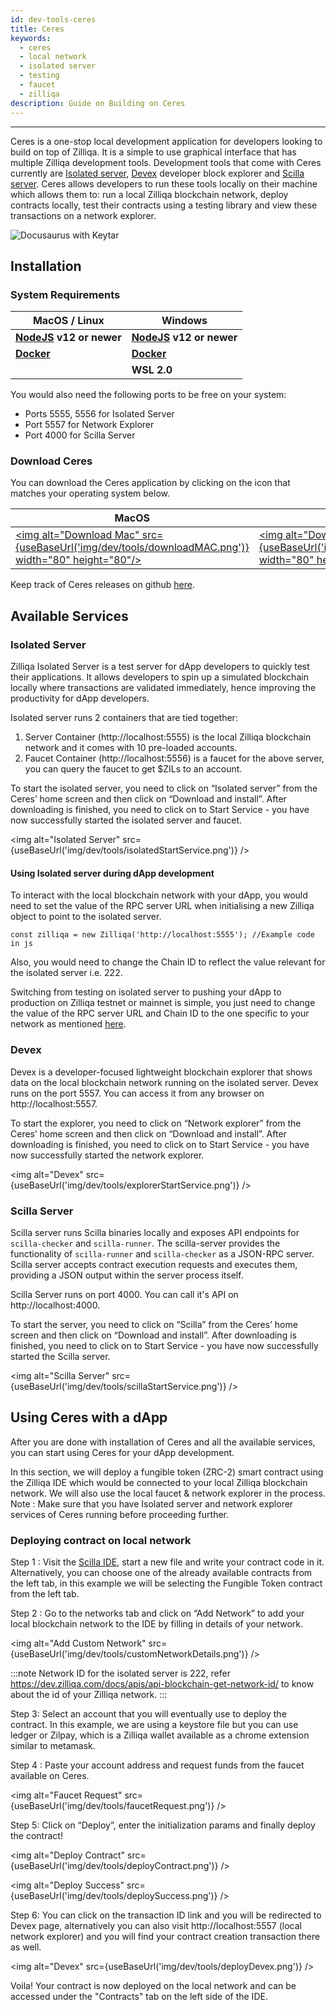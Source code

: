 ```yaml
---
id: dev-tools-ceres
title: Ceres
keywords:
  - ceres
  - local network
  - isolated server
  - testing
  - faucet
  - zilliqa
description: Guide on Building on Ceres
---
```


---


Ceres is a one-stop local development application for developers looking to build on top of Zilliqa.
It is a simple to use graphical interface that has multiple Zilliqa development tools.
Development tools that come with Ceres currently are [Isolated server](#isolated-server), [Devex](#devex) developer block explorer and [Scilla server](#scilla-server).
Ceres allows developers to run these tools locally on their machine which allows them to: run a local Zilliqa blockchain network,
deploy contracts locally, test their contracts using a testing library and view these transactions on a network explorer.

![Docusaurus with Keytar](/img/dev/tools/ceres.png)

## Installation

### System Requirements

| MacOS / Linux                                     | Windows                                           |
| ------------------------------------------------- | ------------------------------------------------- |
| **[NodeJS](https://nodejs.org/en/) v12 or newer** | **[NodeJS](https://nodejs.org/en/) v12 or newer** |
| **[Docker](https://www.docker.com/get-started)**  | **[Docker](https://www.docker.com/get-started)**  |
|                                                   | **WSL 2.0**                                       |

You would also need the following ports to be free on your system:

- Ports 5555, 5556 for Isolated Server
- Port 5557 for Network Explorer
- Port 4000 for Scilla Server

### Download Ceres

You can download the Ceres application by clicking on the icon that matches your operating system below.

| MacOS                                                                                                                                                                           | Windows                                                                                                                                                                                        | Linux                                                                                                                                                                                     |
| ------------------------------------------------------------------------------------------------------------------------------------------------------------------------------- | ---------------------------------------------------------------------------------------------------------------------------------------------------------------------------------------------- | ----------------------------------------------------------------------------------------------------------------------------------------------------------------------------------------- |
| [<img alt="Download Mac" src={useBaseUrl('img/dev/tools/downloadMAC.png')} width="80" height="80"/>](https://github.com/Zilliqa/ceres/releases/download/v0.2.5/Ceres-0.2.5.dmg) | [<img alt="Download Windows" src={useBaseUrl('img/dev/tools/downloadWindows.png')} width="80" height="80" />](https://github.com/Zilliqa/ceres/releases/download/v0.2.5/Ceres.Setup.0.2.5.exe) | [<img alt="Download Linux" src={useBaseUrl('img/dev/tools/downloadLinux.png')} width="80" height="80" />](https://github.com/Zilliqa/ceres/releases/download/v0.2.5/Ceres-0.2.5.AppImage) |

Keep track of Ceres releases on github [here](https://github.com/Zilliqa/ceres/releases).

## Available Services

### Isolated Server

Zilliqa Isolated Server is a test server for dApp developers to quickly test their applications.
It allows developers to spin up a simulated blockchain locally where transactions are validated immediately, hence improving the productivity for dApp developers.

Isolated server runs 2 containers that are tied together:

1. Server Container (http://localhost:5555) is the local Zilliqa blockchain network and it comes with 10 pre-loaded accounts.
2. Faucet Container (http://localhost:5556) is a faucet for the above server, you can query the faucet to get $ZILs to an account.

To start the isolated server, you need to click on “Isolated server” from the Ceres’ home screen and then click on
“Download and install”. After downloading is finished, you need to click on to Start Service - you have now successfully started
the isolated server and faucet.

<img
  alt="Isolated Server"
  src={useBaseUrl('img/dev/tools/isolatedStartService.png')}
/>

#### Using Isolated server during dApp development

To interact with the local blockchain network with your dApp, you would need to set the value of the RPC server URL when
initialising a new Zilliqa object to point to the isolated server.

`const zilliqa = new Zilliqa('http://localhost:5555'); //Example code in js`

Also, you would need to change the Chain ID to reflect the value relevant for the isolated server i.e. 222.

Switching from testing on isolated server to pushing your dApp to production on Zilliqa testnet or mainnet is simple,
you just need to change the value of the RPC server URL and Chain ID to the one specific to your network as mentioned [here](https://dev.zilliqa.com/docs/apis/api-introduction).

### Devex

Devex is a developer-focused lightweight blockchain explorer that shows data on the local blockchain network running on the
isolated server. Devex runs on the port 5557. You can access it from any browser on http://localhost:5557.

To start the explorer, you need to click on “Network explorer” from the Ceres’ home screen and then click on
“Download and install”. After downloading is finished, you need to click on to Start Service -
you have now successfully started the network explorer.

<img alt="Devex" src={useBaseUrl('img/dev/tools/explorerStartService.png')} />

### Scilla Server

Scilla server runs Scilla binaries locally and exposes API endpoints for `scilla-checker` and `scilla-runner`.
The scilla-server provides the functionality of `scilla-runner` and `scilla-checker` as a JSON-RPC server.
Scilla server accepts contract execution requests and executes them, providing a JSON output within the
server process itself.

Scilla Server runs on port 4000. You can call it's API on http://localhost:4000.

To start the server, you need to click on “Scilla” from the Ceres’ home screen and then click on “Download and install”.
After downloading is finished, you need to click on to Start Service - you have now successfully started the Scilla server.

<img
  alt="Scilla Server"
  src={useBaseUrl('img/dev/tools/scillaStartService.png')}
/>

## Using Ceres with a dApp

After you are done with installation of Ceres and all the available services, you can start using Ceres for your dApp development.

In this section, we will deploy a fungible token (ZRC-2) smart contract using the Zilliqa IDE which would be connected to your
local Zilliqa blockchain network. We will also use the local faucet & network explorer in the process.
Note : Make sure that you have Isolated server and network explorer services of Ceres running before proceeding further.

### Deploying contract on local network

Step 1 : Visit the [Scilla IDE](https://ide.zilliqa.com/), start a new file and write your contract code in it.
Alternatively, you can choose one of the already available contracts from the left tab, in this example we will be selecting the Fungible Token contract from the left tab.

Step 2 : Go to the networks tab and click on “Add Network” to add your local blockchain network to the IDE by filling in
details of your network.

<img
  alt="Add Custom Network"
  src={useBaseUrl('img/dev/tools/customNetworkDetails.png')}
/>

:::note
Network ID for the isolated server is 222, refer https://dev.zilliqa.com/docs/apis/api-blockchain-get-network-id/ to
know about the id of your Zilliqa network.
:::

Step 3: Select an account that you will eventually use to deploy the contract. In this example, we are using a keystore file but you can use ledger or Zilpay, which is a Zilliqa wallet available as a chrome extension similar to metamask.

Step 4 : Paste your account address and request funds from the faucet available on Ceres.

<img alt="Faucet Request" src={useBaseUrl('img/dev/tools/faucetRequest.png')} />

Step 5: Click on “Deploy”, enter the initialization params and finally deploy the contract!

<img
  alt="Deploy Contract"
  src={useBaseUrl('img/dev/tools/deployContract.png')}
/>

<img alt="Deploy Success" src={useBaseUrl('img/dev/tools/deploySuccess.png')} />

Step 6: You can click on the transaction ID link and you will be redirected to Devex page, alternatively you can also visit http://localhost:5557 (local network explorer) and you will find your contract creation transaction there as well.

<img alt="Devex" src={useBaseUrl('img/dev/tools/deployDevex.png')} />

Voila! Your contract is now deployed on the local network and can be accessed under the "Contracts" tab on the left side of the IDE.
